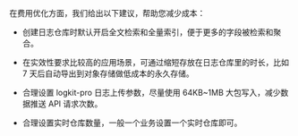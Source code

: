 在费用优化方面，我们给出以下建议，帮助您减少成本：
* 创建日志仓库时默认开启全文检索和全量索引，便于更多的字段被检索和聚合。

* 在实效性要求比较高的应用场景，可通过缩短存放在日志仓库里的时长，比如 7 天后自动导出到对象存储做低成本的永久存储。

* 合理设置 logkit-pro 日志上传参数，尽量使用 64KB~1MB 大包写入，减少数据推送 API 请求次数。

* 合理设置实时仓库数量，一般一个业务设置一个实时仓库即可。